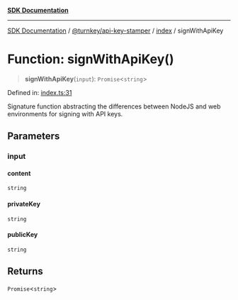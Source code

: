 [**SDK Documentation**](../../../../README.mdx)

***

[SDK Documentation](../../../../packages.mdx) / [@turnkey/api-key-stamper](../../README.mdx) / [index](../README.mdx) / signWithApiKey

# Function: signWithApiKey()

> **signWithApiKey**(`input`): `Promise`\<`string`\>

Defined in: [index.ts:31](https://github.com/tkhq/sdk/blob/3a88af7d1d927c6022706911d6af0f92f1440e00/packages/api-key-stamper/src/index.ts#L31)

Signature function abstracting the differences between NodeJS and web environments for signing with API keys.

## Parameters

### input

#### content

`string`

#### privateKey

`string`

#### publicKey

`string`

## Returns

`Promise`\<`string`\>
